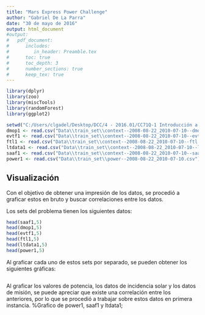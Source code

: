 ```yaml
---
title: "Mars Express Power Challenge"
author: "Gabriel De La Parra"
date: "30 de mayo de 2016"
output: html_document
#output: 
#   pdf_document:
#      includes:
#         in_header: Preamble.tex
#      toc: true
#      toc_depth: 3
#      number_sections: true
#      keep_tex: true
---
```



```r
library(dplyr)
library(zoo)
library(miscTools)
library(randomForest)
library(ggplot2)
```

```r
setwd("C:/Users/clgadel/Desktop/DCC/4 - 2016.01/CC71Q-1 Introducción a la Mineria de Datos/Tareas/Mars Express")
dmop1 <- read.csv("Data\\train_set\\context--2008-08-22_2010-07-10--dmop.csv")
evtf1 <- read.csv("Data\\train_set\\context--2008-08-22_2010-07-10--evtf.csv")
ftl1 <- read.csv("Data\\train_set\\context--2008-08-22_2010-07-10--ftl.csv")
ltdata1 <- read.csv("Data\\train_set\\context--2008-08-22_2010-07-10--ltdata.csv")
saaf1 <- read.csv("Data\\train_set\\context--2008-08-22_2010-07-10--saaf.csv")
power1 <- read.csv("Data\\train_set\\power--2008-08-22_2010-07-10.csv")
```

## Visualización
Con el objetivo de obtener una impresión de los datos, se procedió a graficar estos en bruto y buscar correlaciones entre los datos. 

Los sets del problema tienen los siguientes datos:
```r
head(saaf1,5)
head(dmop1,5)
head(evtf1,5)
head(ftl1,5)
head(ltdata1,5)
head(power1,5)
```

Al graficar cada uno de estos sets por separado, se pueden obtener los siguientes gráficas:
```r

```

Al graficar los valores de potencia, los datos de incidencia solar y los datos de misión, se puede apreciar que existe una correlación entre los anteriores, por lo que se procedió a trabajar sobre estos datos en primera instancia. 
%Grafico de power1, saaf1 y ltdata1;
